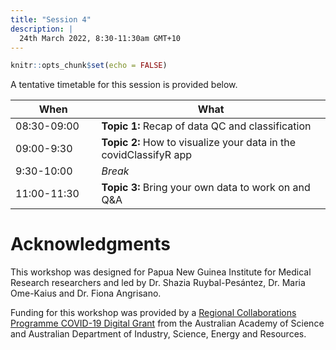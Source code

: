 ```yaml
---
title: "Session 4"
description: |
  24th March 2022, 8:30-11:30am GMT+10
---
```


```r
knitr::opts_chunk$set(echo = FALSE)
```

A tentative timetable for this session is provided below. 

| When          | What   |
|----------------|-------------------------------------------|
| 08:30-09:00   | **Topic 1:** Recap of data QC and classification|
| 09:00-9:30   | **Topic 2:** How to visualize your data in the covidClassifyR app|
| 9:30-10:00 | *Break* | 
| 11:00-11:30 | **Topic 3:** Bring your own data to work on and Q&A |

# Acknowledgments {.appendix}

This workshop was designed for Papua New Guinea Institute for Medical Research researchers and led by Dr. Shazia Ruybal-Pesántez, Dr. Maria Ome-Kaius and Dr. Fiona Angrisano. 

Funding for this workshop was provided by a [Regional Collaborations Programme COVID-19 Digital Grant](https://www.science.org.au/news-and-events/news-and-media-releases/regional-research-set-get-digital-boost) from the Australian Academy of Science and Australian Department of Industry, Science, Energy and Resources. 